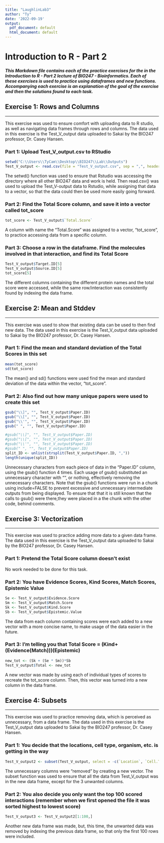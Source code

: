 ---
title: "LaughlinLab3"
author: "Ty"
date: '2022-09-19'
output:
  pdf_document: default
  html_document: default
---


# Introduction to R - Part 2
##### This Markdown file contains each of the practice exercises for the in the Introduction to R - Part 2 lecture of BIO247 - Bioinformatics. Each of these exercises is used to practice using dataframes and new functions. Accompanying each exercise is an explanation of the goal of the exercise and then the solutions found to each task.


## Exercise 1: Rows and Columns
***

This exercise was used to ensure comfort with uploading data to R studio, as well as navigating data frames through rows and columns. The data used in this exercise is the Test_V_output data uploaded to Sakai by the BIO247 professor, Dr. Casey Hansen.

### Part 1: Upload Test_V_output.csv to RStudio

```{r}
setwd("C:\\Users\\TyCam\\Desktop\\BIO247\\Lab\\Outputs")
Test_V_output <- read.csv(file = "Test_V_output.csv", sep = ",", header = TRUE)
```

The setwd() function was used to ensure that Rstudio was accessing the directory where all other BIO247 data and work is held. Then read.csv() was used to upload the Test_V-output data to Rstudio, while assigning that data to a vector, so that the data could then be used more easily going forward.

### Part 2: Find the Total Score column, and save it into a vector called tot_score
```{r}
tot_score <- Test_V_output$`Total.Score`
```

A column with name the "Total.Score" was assigned to a vector, "tot_score", to practice accessing data from a specific column.

### Part 3: Choose a row in the dataframe. Find the molecules involved in that interaction, and find its Total Score
```{r}
Test_V_output$Target.ID[5]
Test_V_output$Source.ID[5]
tot_score[5]
```

The different columns containing the different protein names and the total score were accessed, while the same row/interaction was consistently found by indexing the data frame. 


## Exercise 2: Mean and Stddev
***

This exercise was used to show that existing data can be used to then find new data. The data used in this exercise is the Test_V_output data uploaded to Sakai by the BIO247 professor, Dr. Casey Hansen.


### Part 1: Find the mean and standard deviation of the Total Scores in this set
```{r}
mean(tot_score)
sd(tot_score)
```

The mean() and sd() functions were used find the mean and standard deviation of the data within the vector, "tot_score".

### Part 2: Also find out how many unique papers were used to create this set
```{r, include=FALSE}
gsub("\\]", "", Test_V_output$Paper.ID)
gsub("\\[", "", Test_V_output$Paper.ID)
gsub("\\'", "", Test_V_output$Paper.ID)
gsub(" ", "", Test_V_output$Paper.ID)
```

```{r}
#gsub("\\]", "", Test_V_output$Paper.ID)
#gsub("\\[", "", Test_V_output$Paper.ID)
#gsub("\\'", "", Test_V_output$Paper.ID)
#gsub(" ", "", Test_V_output$Paper.ID)
split_ID <- unlist(strsplit(Test_V_output$Paper.ID, ","))
length(unique(split_ID))
```

Unnecessary characters from each piece of data in the "Paper.ID" column, using the gsub() function 4 times. Each usage of gsub() substituted an unnecessary character with "", or nothing, effectively removing the unnecessary characters. Note that the gsub() functions were run in a chunk using include=FALSE to prevent excessive and unnecessary intermediate outputs from being displayed. To ensure that that it is still known that the calls to gsub() were there,they were placed in a the chunk with the other code, behind comments.

## Exercise 3: Vectorization
***

This exercise was used to practice adding more data to a given data frame. The data used in this exercise is the Test_V_output data uploaded to Sakai by the BIO247 professor, Dr. Casey Hansen.

### Part 1: Pretend the Total Score column doesn’t exist

No work needed to be done for this task.

### Part 2: You have Evidence Scores, Kind Scores, Match Scores, Epistemic Value
```{r}
Se <- Test_V_output$Evidence.Score
Sm <- Test_V_output$Match.Score
Sk <- Test_V_output$Kind.Score
Sb <- Test_V_output$Epistemic.Value
```

The data from each column containing scores were each added to a new vector with a more concise name, to make usage of the data easier in the future.

### Part 3: I’m telling you that Total Score = (Kind+(Evidence(Match)))(Epistemic)
```{r}
new_tot <- (Sk + (Se * Sm))*Sb
Test_V_output$Total <- new_tot
```

A new vector was made by using each of individual types of scores to recreate the tot_score column. Then, this vector was turned into a new column in the data frame.

## Exercise 4: Subsets
***
This exercise was used to practice removing data, which is perceived as unnecessary, from a data frame. The data used in this exercise is the Test_V_output data uploaded to Sakai by the BIO247 professor, Dr. Casey Hansen.

### Part 1: You decide that the locations, cell type, organism, etc. is getting in the way
```{r}
Test_V_output2 <- subset(Test_V_output, select = -c(`Location`, `Cell.Type`, `Organism`))
```

The unnecessary columns were "removed" by creating a new vector. The subset function was used to ensure that all the data from Test_V_output was in the new data frame, except for the 3 unwanted columns.

### Part 2: You also decide you only want the top 100 scored interactions (remember when we first opened the file it was sorted highest to lowest score)
```{r}
Test_V_output3 <- Test_V_output2[1:100,]
```

Another new data frame was made, but, this time, the unwanted data was removed by indexing the previous data frame, so that only the first 100 rows were included.




